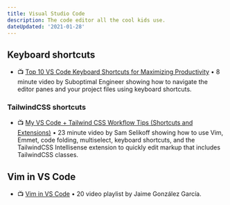 ```yaml
---
title: Visual Studio Code
description: The code editor all the cool kids use.
dateUpdated: '2021-01-28'
---
```


## Keyboard shortcuts

- 📺 [Top 10 VS Code Keyboard Shortcuts for Maximizing Productivity](https://m.youtube.com/watch?v=t-1umuedPq8) • 8 minute video by Suboptimal Engineer showing how to navigate the editor panes and your project files using keyboard shortcuts. 

### TailwindCSS shortcuts

- 📺 [My VS Code + Tailwind CSS Workflow Tips (Shortcuts and Extensions)](https://m.youtube.com/watch?v=qIHR2wmxy3U) • 23 minute video by Sam Selikoff showing how to use Vim, Emmet, code folding, multiselect, keyboard shortcuts, and the TailwindCSS Intellisense extension to quickly edit markup that includes TailwindCSS classes.

## Vim in VS Code

- 📺 [Vim in VS Code](https://m.youtube.com/playlist?list=PLWkmatwYW3nE0bhFmV3zxtqHGTowomCRY) • 20 video playlist by Jaime González García.
